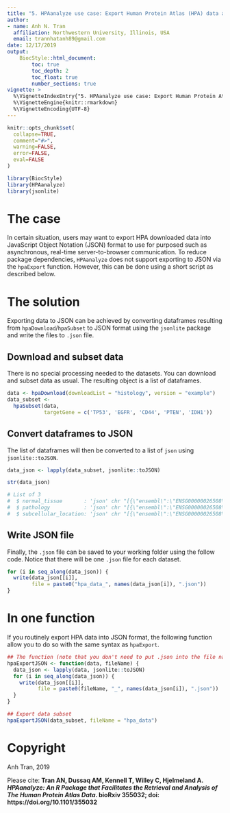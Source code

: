 ```yaml
---
title: "5. HPAanalyze use case: Export Human Protein Atlas (HPA) data as JSON"
author:
- name: Anh N. Tran
  affiliation: Northwestern University, Illinois, USA
  email: trannhatanh89@gmail.com
date: 12/17/2019
output: 
    BiocStyle::html_document:
        toc: true
        toc_depth: 2
        toc_float: true
        number_sections: true
vignette: >
  %\VignetteIndexEntry{"5. HPAanalyze use case: Export Human Protein Atlas (HPA) data as JSON"}
  %\VignetteEngine{knitr::rmarkdown}
  %\VignetteEncoding{UTF-8}
---
```


```r
knitr::opts_chunk$set(
  collapse=TRUE,
  comment="#>",
  warning=FALSE,
  error=FALSE,
  eval=FALSE
)
```

```r
library(BiocStyle)
library(HPAanalyze)
library(jsonlite)
```

# The case 
In certain situation, users may want to export HPA downloaded data into JavaScript Object Notation (JSON) format to use for purposed such as asynchronous, real-time server-to-browser communication. To reduce package dependencies, `HPAanalyze` does not support exporting to JSON via the `hpaExport` function. However, this can be done using a short script as described below.

# The solution
Exporting data to JSON can be achieved by converting dataframes resulting from `hpaDownload`/`hpaSubset` to JSON format using the `jsonlite` package and write the files to `.json` file.

## Download and subset data
There is no special processing needed to the datasets. You can download and subset data as usual. The resulting object is a list of dataframes.
```r
data <- hpaDownload(downloadList = "histology", version = "example")
data_subset <-
  hpaSubset(data,
            targetGene = c('TP53', 'EGFR', 'CD44', 'PTEN', 'IDH1'))
```

## Convert dataframes to JSON
The list of dataframes will then be converted to a list of `json` using `jsonlite::toJSON`.

```r
data_json <- lapply(data_subset, jsonlite::toJSON)

str(data_json)

# List of 3
#  $ normal_tissue       : 'json' chr "[{\"ensembl\":\"ENSG00000026508\",\"gene\":\"CD44\",\"tissue\":\"adrenal gland\",\"cell_type\":\"glandular cell"| __truncated__
#  $ pathology           : 'json' chr "[{\"ensembl\":\"ENSG00000026508\",\"gene\":\"CD44\",\"cancer\":\"breast cancer\",\"high\":1,\"medium\":6,\"low\"| __truncated__
#  $ subcellular_location: 'json' chr "[{\"ensembl\":\"ENSG00000026508\",\"gene\":\"CD44\",\"reliability\":\"Enhanced\",\"enhanced\":\"Golgi apparatus"| __truncated__
```

## Write JSON file
Finally, the `.json` file can be saved to your working folder using the follow code. Notice that there will be one `.json` file for each dataset.

```r
for (i in seq_along(data_json)) {
  write(data_json[[i]], 
        file = paste0("hpa_data_", names(data_json[i]), ".json"))
}
```

# In one function
If you routinely export HPA data into JSON format, the following function allow you to do so with the same syntax as `hpaExport`.

```r
## The function (note that you don't need to put .json into the file name)
hpaExportJSON <- function(data, fileName) {
  data_json <- lapply(data, jsonlite::toJSON)
  for (i in seq_along(data_json)) {
    write(data_json[[i]],
          file = paste0(fileName, "_", names(data_json[i]), ".json"))
  }
}

## Export data subset
hpaExportJSON(data_subset, fileName = "hpa_data")
```


# Copyright
Anh Tran, 2019

Please cite: __Tran AN, Dussaq AM, Kennell T, Willey C, Hjelmeland A. _HPAanalyze: An R Package that Facilitates the Retrieval and Analysis of The Human Protein Atlas Data_. bioRxiv 355032; doi: https://doi.org/10.1101/355032 __

